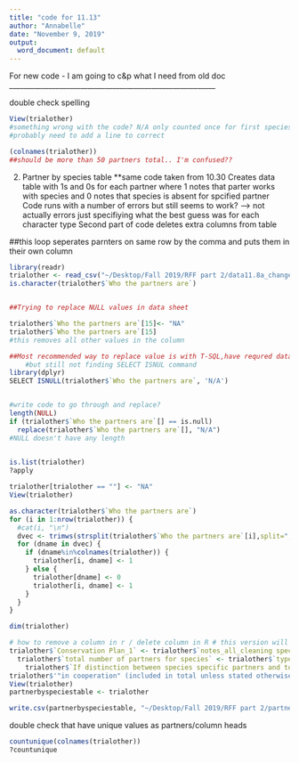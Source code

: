 ```yaml
---
title: "code for 11.13"
author: "Annabelle"
date: "November 9, 2019"
output:
  word_document: default
---
```



For new code - I am going to c&p what I need from old doc 
__________________________________________________________



double check spelling 
```r

View(trialother)
#something wrong with the code? N/A only counted once for first species with manually entered N/A 
#probably need to add a line to correct 

(colnames(trialother))
##should be more than 50 partners total.. I'm confused?? 

```





2. Partner by species table **same code taken from 10.30
  Creates data table with 1s and 0s for each partner where 1 notes that parter works with species and 0 notes that species is absent for spcified partner
  Code runs with a number of errors but still seems to work? --> not actually errors just specifiying what the best guess was for each character type 
  Second part of code deletes extra columns from table 

##this loop seperates parnters on same row by the comma and puts them in their own column 

```r
library(readr)
trialother <- read_csv("~/Desktop/Fall 2019/RFF part 2/data11.8a_changed.csv")
is.character(trialother$`Who the partners are`)


##Trying to replace NULL values in data sheet

trialother$`Who the partners are`[15]<- "NA"
trialother$`Who the partners are`[15]
#this removes all other values in the column

##Most recommended way to replace value is with T-SQL,have requred data base for SQL 
    #but still not finding SELECT ISNUL command 
library(dplyr)
SELECT ISNULL(trialother$`Who the partners are`, 'N/A')


#write code to go through and replace? 
length(NULL)
if (trialother$`Who the partners are`[] == is.null)
  replace(trialother$`Who the partners are`[], "N/A")
#NULL doesn't have any length 

  
is.list(trialother)
?apply

trialother[trialother == ""] <- "NA"
View(trialother)

as.character(trialother$`Who the partners are`)
for (i in 1:nrow(trialother)) {
  #cat(i, "\n")
  dvec <- trimws(strsplit(trialother$`Who the partners are`[i],split=",")[[1]])
  for (dname in dvec) {
    if (dname%in%colnames(trialother)) {
      trialother[i, dname] <- 1              
    } else {
      trialother[dname] <- 0
      trialother[i, dname] <- 1                                     
    }
  }
}

dim(trialother)

# how to remove a column in r / delete column in R # this version will remove column in r by name 
trialother$`Conservation Plan_1` <- trialother$`notes_all_cleaning specific` <- trialother$'in cooperation (included in total unless stated otherwise) or other vague terms' <- trialother$`number of conservation agreements`<- NULL ;
  trialother$`total number of partners for species` <- trialother$`type of agreements (source of information)` <- NULL ; trialother$`List agency office (if given)`  <- trialother$`unspecified additional landowners` <- NULL ; 
    trialother$`If distinction between species specific partners and total agreement partners, list total agreement partners here` <- trialother$`note redundancy` <- NULL ; 
trialother$'"in cooperation" (included in total unless stated otherwise) or other vague terms' <- NULL
View(trialother)
partnerbyspeciestable <- trialother

write.csv(partnerbyspeciestable, "~/Desktop/Fall 2019/RFF part 2/partnerbyspeciestable11_9.csv")

```



double check that have unique values as partners/column heads 
```r

countunique(colnames(trialother))
?countunique

```



